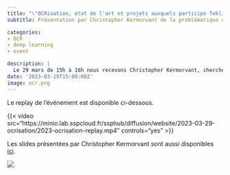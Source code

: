 ```yaml
---
title: "\"OCRisation, état de l'art et projets auxquels participe Teklia\" par Christopher Kermorvant"
subtitle: Présentation par Christopher Kermorvant de la problématique de l'OCRisation du projet de documentation ouverte

categories:
- OCR
- deep learning
- event

description: |
  Le 29 mars de 15h à 16h nous recevons Christopher Kermorvant, chercheur spécialisé en OCRisation et fondateur de Teklia. Il nous fera un état de l'art de l'OCRisation puis nous parlera des projets qu'il a pu mener avec Teklia comme son projet actuel d'OCRisation de vieux recensements avec l'INED.
date: '2023-03-29T15:00:00Z'
image: ocr.png
---
```


Le replay de l'événement est disponible ci-dessous.  

{{< video src="https://minio.lab.sspcloud.fr/ssphub/diffusion/website/2023-03-29-ocrisation/2023-ocrisation-replay.mp4" controls="yes" >}}


Les slides présentées par Christopher Kermorvant sont aussi disponibles [ici](https://minio.lab.sspcloud.fr/ssphub/diffusion/website/2023-03-29-ocrisation/slides.pptx).

![](ocr.png)
